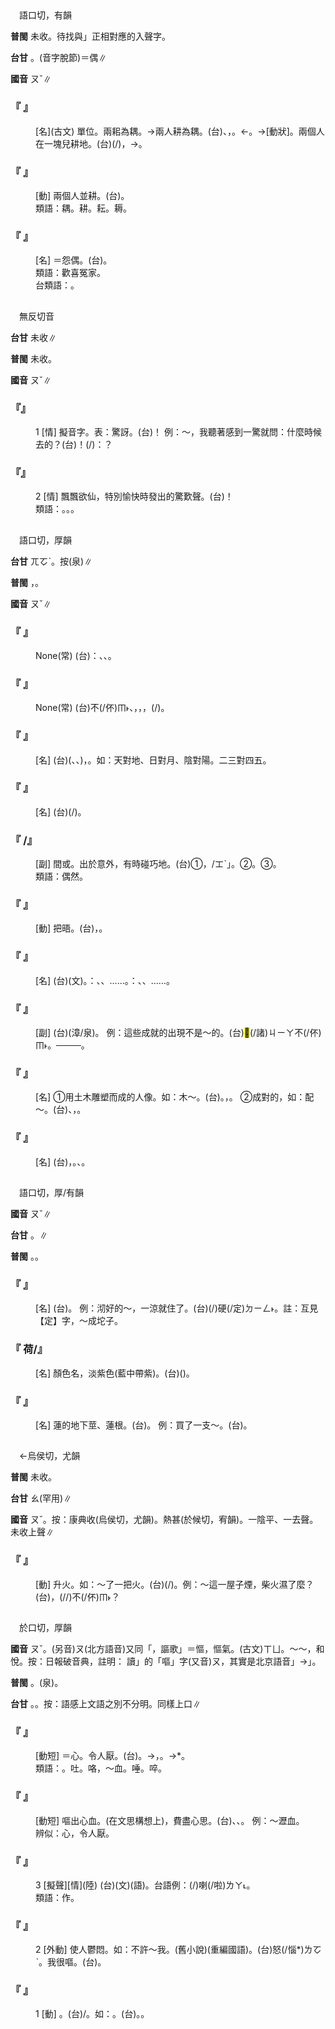 
=={{ruby|耦|ㄡˇ}}==

　語口切，有韻

'''普閩''' 未收。待找與{{ruby|「|ㄫㄠㆷ ͘}}」正相對應的入聲字。

'''台甘''' {{ruby|(文)|ㄫㆦˋ}}。{{ruby|(語)|ㄫㄠㆷ}}(音字脫節)＝偶∥

'''國音''' <rt>ㄡˇ</rt>∥

    

==='''『 {{ruby|耦|ㄡˇ}}』'''===
: [名](古文) 單位。兩耜為耦。→兩人耕為耦。(台){{ruby|兩|ㄋㆭ˫}}、{{ruby|雙|ㄙㄤ}}{{ruby|/|ㄒㄧㄤ}}，{{ruby|古|ㄍㆦˋ}}{{ruby|早|ㄗㄚˋ}}{{ruby|叫|ㄍㄧㄜ˪}}{{ruby|作|ㄗㄜ˪}}{{ruby|耦|ㄫㄠㆷ}}。←{{ruby|兩|ㄌㄧㆲˋ}}{{ruby|耜|ㄙㄨ˫}}。→[動狀]。兩個人在一塊兒耕地。(台){{ruby|兩|ㄋㆭ˫}}{{ruby|個|ㆤˊ}}{{ruby|人|ㄌㄤˊ}}{{ruby|成|ㄒㄧㄥˊ}}{{ruby|一|ㄐㄧㆵ ͘}}{{ruby|耦|ㄫㄠㆷ}}(/{{ruby|一|ㄐㄧㆵ ͘}}{{ruby|組|ㄗㆦ}}){{ruby|種|ㄐㄧㄥˋ}}{{ruby|田|ㄘㄢˊ}}，{{ruby|掘|ㄍㄨㆵ ͘}}{{ruby|塗|ㄉㆦˊ}}→{{ruby|犁|ㄌㄨㆤˊ}}{{ruby|/|ㄌㆤˊ}}{{ruby|田|ㄘㄢˊ}}。
    

==='''『 {{ruby|耦|ㄡˇ}}{{ruby|耕|ㄍㄥ}}』'''===
: [動] 兩個人並耕。(台){{ruby|兩|ㄋㆭ˫}}{{ruby|人|ㄌㄤˊ}}{{ruby|合|ㄏㄚㆴ ͘}}{{ruby|作|ㄗㆦㆶ}}{{ruby|犁|ㄌㄨㆤˊ}}{{ruby|/|ㄌㆤˊ}}{{ruby|田|ㄘㄢˊ}}。
:類語：耦。耕。耘。耨。
:
    

==='''『 {{ruby|怨|ㄩㄢˋ}}{{ruby|耦|ㄡˇ}}』'''===
: [名] ＝怨偶。(台){{ruby|無|ㆠㄜˊ}}{{ruby|真|ㄐㄧㄣ}}{{ruby|和|ㄏㄜˊ}}{{ruby|好|ㄏㄜˋ}}{{ruby|/|ㄏㆦˋ}}{{ruby|丌|ㆤ}}{{ruby|夫|ㄏㄨ}}{{ruby|婦|ㄏㄨ˫}}。
:類語：歡喜冤家。
:
:台類語：{{ruby|前|ㄐㄧㄥˊ}}{{ruby|世|ㄒㄧ˪}}{{ruby|/|ㄙㆤ˪}}{{ruby|相|ㄒㄧㄜ}}{{ruby|/|ㄙㆩ}}{{ruby|欠|ㄎㄧㆰ˪}}{{ruby|債|ㄗㆤ˪}}{{ruby|丌|ㆤ}}{{ruby|夫|ㄏㄨ}}{{ruby|妻|ㄘㆤ}}。
:
    

=={{ruby|<mark>&#xffb4a;</mark>|ㄡˇ}}==

　無反切音

'''台甘''' 未收∥

'''普閩''' 未收。

'''國音''' <rt>ㄡˇ</rt>∥

    

==='''『{{ruby|<mark>&#xffb4a;</mark>|ㄡˇ}}』'''===
:1  [情] 擬音字。表：驚訝。(台){{ruby|<mark>&#xffbfd;</mark>|ㄏㆧㆷ}}{{ruby|喔|ㆦˊ}}！ 例：～，我聽著感到一驚就問：什麼時候去的？(台){{ruby|<mark>&#xffbfd;</mark>|ㄏㆧㆷ}}{{ruby|喔|ㆦˊ}}！{{ruby|我|ㆣㄨㄚˋ}}{{ruby|聽|ㄊㄧㆩ}}{{ruby|著|ㄉㄧㄜㆷ ͘}}{{ruby|感|ㄍㆰˋ}}{{ruby|到|ㄍㄚㆷ}}{{ruby|驚|ㄍㄧㆩ}}{{ruby|一|ㄐㄧㆵ ͘}}{{ruby|下|ㆤ˫}}{{ruby|著|ㄉㄧㄜㆷ}}(/{{ruby|都|ㄉㄜ˫}}){{ruby|問|ㄉㄜ˫}}：{{ruby|甚|ㄒㄧㆩˋ}}{{ruby|/|ㄙㆩˋ}}{{ruby|麼|ㄇㄧㆷ}}{{ruby|時|ㄒㄧˊ}}{{ruby|陣|ㄗㄨㄣ˫}}{{ruby|去|ㄎㄧ˪}}{{ruby|丌|ㆤ}}？
    

==='''『{{ruby|<mark>&#xffb4a;</mark>|ㄡˇ}}』'''===
:2  [情] 飄飄欲仙，特別愉快時發出的驚歎聲。(台){{ruby|<mark>&#xf91af;</mark>|ㆣㄨㄚㆷ}}{{ruby|啊|·ㄚ}}！
:類語：{{ruby|哦|ㄜˊ}}。{{ruby|嘔|ㄡ}}。{{ruby|喔|ㄛ}}。
:
    

=={{ruby|偶|ㄡˇ}}==

　語口切，厚韻

'''台甘''' <rt>ㄫㆦˋ</rt>。按{{ruby|：|ㆣㄧㄜˋ}}(泉)∥

'''普閩''' {{ruby|(文)|ㄫㆦˋ}}{{ruby|(白)|ㄫㄠˋ}}，{{ruby|一|ㄐㄧㆵ ͘}}{{ruby|偶|ㄫㄠˋ}}{{ruby|鱟|ㄏㄠ˫}}。

'''國音''' <rt>ㄡˇ</rt>∥

    

==='''『 {{ruby|無|ㄨˊ}}{{ruby|偶|ㄡˇ}}{{ruby|獨|ㄉㄨˊ}}{{ruby|匹|ㄆㄧ}}』'''===
: None(常) (台){{ruby|講|ㄍㆲˋ}}{{ruby|→|ㄍㆲ}}：{{ruby|無|ㆠㄜˊ}}{{ruby|人|ㄌㄤˊ}}{{ruby|做|ㄗㄨㆤ˪}}{{ruby|/|ㄗㄜ˪}}{{ruby|伴|ㄆㄨㆩ˫}}、{{ruby|無|ㆠㄜˊ}}{{ruby|朋|ㄅㄧㄥˊ}}{{ruby|友|ㄧㄨˋ}}、{{ruby|孤|ㄍㆦ}}{{ruby|單|ㄉㄨㆩ}}{{ruby|獨|ㄉㆦㆶ ͘}}{{ruby|自|ㄗㄨ˫}}。
    

==='''『 {{ruby|無|ㄨˊ}}{{ruby|獨|ㄉㄨˊ}}{{ruby|有|ㄧㄡˇ}}{{ruby|偶|ㄡˇ}}』'''===
: None(常) (台)不(/伓)<rt>ㆬ˫</rt>{{ruby|是|ㄒㄧ˫}}{{ruby|獨|ㄉㆦㆶ ͘}}{{ruby|特|ㄉㄧㆤㆶ ͘}}{{ruby|一|ㄐㄧㆵ ͘}}{{ruby|款|ㄎㄨㄢˋ}}、{{ruby|一|ㄐㄧㆵ ͘}}{{ruby|人|ㄌㄤˊ}}，{{ruby|有|ㄨ˫}}{{ruby|通|ㄊㄤ}}{{ruby|比|ㄅㄧˋ}}{{ruby|並|ㄆㄧㄥ˫}}，{{ruby|有|ㄨ˫}}{{ruby|相|ㄒㄧㄜ}}{{ruby|/|ㄙㆩ}}{{ruby|像|ㄒㄧㄤ˫}}{{ruby|丌|ㆤ}}，{{ruby|有|ㄨ˫}}{{ruby|共|ㄍㄤ˫}}{{ruby|一|ㄐㄧㆵ ͘}}{{ruby|類|ㄌㄨㄧ˫}}(/{{ruby|同|ㄉㆲˊ}}{{ruby|類|ㄌㄨㄧ˫}}){{ruby|丌|ㆤ}}。
    

==='''『 {{ruby|對|ㄉㄨㄟˋ}}{{ruby|偶|ㄡˇ}}』'''===
: [名] (台){{ruby|文|ㆠㄨㄣˊ}}{{ruby|學|ㄏㄚㆶ ͘}}{{ruby|作|ㄗㆦㆶ}}{{ruby|品|ㄆㄧㄣˋ}}{{ruby|講|ㄍㄤˋ}}{{ruby|究|ㄍㄧㄨ˪}}{{ruby|對|ㄉㄨㄧ˪}}{{ruby|仗|ㄉㄧㆲ˫}}({{ruby|音|ㄧㆬ}}、{{ruby|義|ㆣㄧ˫}}、{{ruby|字|ㆢㄧ˫}}{{ruby|/|ㄌㄧ˫}}{{ruby|數|ㄙㆦ˪}}{{ruby|相|ㄒㄧㆲ}}{{ruby|稱|ㄑㄧㄥ˪}}){{ruby|丌|ㆤ}}{{ruby|作|ㄗㄜ˪}}{{ruby|法|ㄏㄨㄚㆵ}}，{{ruby|是|ㄒㄧ˫}}{{ruby|駢|ㄅㄧㄢˊ}}{{ruby|儷|ㄌㆤ˫}}{{ruby|文|ㆠㄨㄣˊ}}{{ruby|丌|ㆤ}}{{ruby|基|ㄍㄧ}}{{ruby|本|ㄅㄨㄣˋ}}{{ruby|形|ㄏㄧㄥˊ}}{{ruby|成|ㄒㄧㄥˊ}}。如：天對地、日對月、陰對陽。二三對四五。
    

==='''『 {{ruby|佳|ㄐㄧㄚ}}{{ruby|偶|ㄡˇ}}』'''===
: [名] (台){{ruby|匹|ㄆㄧㆵ}}{{ruby|配|ㄆㄨㆤ˪}}{{ruby|去|ㄎㄧ˪}}{{ruby|真|ㄐㄧㄣ}}{{ruby|好|ㄏㄜˋ}}(/{{ruby|美|ㆠㄧˋ}}{{ruby|滿|ㆠㄨㄢˋ}}){{ruby|丌|ㆤ}}{{ruby|夫|ㄏㄨ}}{{ruby|妻|ㄘㆤ}}。
    

==='''『 {{ruby|偶|ㄡˇ}}{{ruby|爾|ㄦˇ}}/{{ruby|而|ㄦˊ}}』'''===
: [副] 間或。出於意外，有時碰巧地。(台)①{{ruby|有|ㄨ˫}}{{ruby|當|ㄉㄤ}}{{ruby|時|ㄒㄧˊ}}{{ruby|仔|ㄚ}}，{{ruby|<mark>&#xffa45;</mark>|ㆠㆤ˫}}{{ruby|/|ㆠㄨㆤ˫}}{{ruby|得|ㄉㄧㆵ}}{{ruby|預|ㄧ˫}}{{ruby|/|ㄨ˫}}{{ruby|料|ㄌㄧㄠ˫}}{{ruby|往|ㄧㄥˋ}}{{ruby|往|ㄧㄥˋ}}/{{ruby|「|ㆲˋ}}<rt>ㆲˋ</rt>」{{ruby|有|ㄨ˫}}。②{{ruby|適|ㄉㄨˋ}}{{ruby|好|ㄏㄜˋ}}{{ruby|/|ㄏㆦˋ}}。③{{ruby|拄|ㄉㄨˋ}}{{ruby|撞|ㄉㆭ˫}}。
:類語：偶然。
:
    

==='''『 {{ruby|偶|ㄡˇ}}{{ruby|語|ㄩˇ}}』'''===
: [動] 把晤。(台){{ruby|面|ㆠㄧㄣ˫}}{{ruby|對|ㄉㄨㄧ˪}}{{ruby|面|ㆠㄧㄣ˫}}，{{ruby|相|ㄒㄧㄜ}}{{ruby|/|ㄙㆩ}}{{ruby|對|ㄉㄨㄧ˪}}{{ruby|向|ㄏㄧㆲ˪}}{{ruby|講|ㄍㆲˋ}}{{ruby|→|ㄍㆲ}}{{ruby|話|ㄨㆤ˫}}。
    

==='''『 {{ruby|偶|ㄡˇ}}{{ruby|數|ㄕㄨˋ}}』'''===
: [名] (台){{ruby|偶|ㄫㆦˋ}}{{ruby|數|ㄙㆦ˪}}(文)。{{ruby|雙|ㄒㄧㄤ}}{{ruby|數|ㄙㆦ˪}}：{{ruby|二|ㆢㄧ˫}}{{ruby|/|ㄌㄧ˫}}、{{ruby|四|ㄒㄧ˪}}、{{ruby|六|ㄌㄚㆶ ͘}}……。{{ruby|對|ㄉㄨㄧ˪}}：{{ruby|奇|ㄎㄧㄚ}}{{ruby|數|ㄙㆦ˪}}{{ruby|一|ㄧㆵ}}、{{ruby|三|ㄙㆰ}}、{{ruby|五|ㄫㆦˋ}}……。
    

==='''『 {{ruby|偶|ㄡˇ}}{{ruby|然|ㄖㄢˊ}}』'''===
: [副] (台){{ruby|偶|ㄫㆦˋ}}{{ruby|/|ㆣㄧㄜˋ}}{{ruby|然|ㆢㄧㄢˊ}}{{ruby|/|ㄌㄧㄢˊ}}(漳/泉)。 例：這些成就的出現不是～的。(台)<mark>&#xf8f7a;</mark>(/諸)<rt>ㄐㄧㄚ</rt>{{ruby|個|ㆤˊ}}{{ruby|成|ㄒㄧㄥˊ}}{{ruby|績|ㄐㄧㆤㆶ}}{{ruby|丌|ㆤ}}{{ruby|出|ㄘㄨㆵ}}{{ruby|現|ㄏㄧㄢ˫}}{{ruby|/|ㄏㄧㄢ˪}}不(/伓)<rt>ㆬ˫</rt>{{ruby|是|ㄒㄧ˫}}{{ruby|突|ㄊㄨㆷ}}{{ruby|然|ㆢㄧㄢˊ}}{{ruby|/|ㄌㄧㄢˊ}}{{ruby|發|ㄏㄨㄚㆵ}}{{ruby|生|ㄒㄧㄥ}}{{ruby|丌|ㆤ}}。──{{ruby|是|ㄒㄧ˫}}{{ruby|有|ㄨ˫}}{{ruby|努|ㄌㆦˋ}}{{ruby|力|ㄌㄧㆤㆶ ͘}}{{ruby|丌|ㆤ}}{{ruby|實|ㄒㄧㆵ ͘}}{{ruby|績|ㄐㄧㆤㆶ}}{{ruby|做|ㄗㄨㆤ˪}}{{ruby|/|ㄗㄜ˪}}{{ruby|背|ㄅㄨㆤ˪}}{{ruby|景|ㄍㄧㄥˋ}}──{{ruby|有|ㄨ˫}}{{ruby|一|ㄐㄧㆵ ͘}}{{ruby|日|ㆢㄧㆵ ͘}}{{ruby|/|ㄌㄧㆵ ͘}}{{ruby|總|ㄗㆲˋ}}{{ruby|會|ㄨㆤ˫}}{{ruby|/|ㆤ˫}}{{ruby|出|ㄘㄨㆵ}}{{ruby|現|ㄏㄧㄢ˫}}{{ruby|丌|ㆤ}}。
    

==='''『 {{ruby|偶|ㄡˇ}}』'''===
: [名] ①用土木雕塑而成的人像。如：木～。(台){{ruby|柴|ㄘㄚˊ}}{{ruby|翁|ㄤ}}{{ruby|仔|ㄚ}}。{{ruby|柴|ㄘㄚˊ}}{{ruby|刻|ㄎㄧㆤㆶ}}{{ruby|丌|ㆤ}}{{ruby|神|ㄒㄧㄣˊ}}{{ruby|像|ㄒㄧㆲ˫}}，{{ruby|玩|ㄨㄢˋ}}{{ruby|具|ㄍㄨ˫}}。 ②成對的，如：配～。(台){{ruby|配|ㄆㄨㆤ˪}}{{ruby|偶|ㄫㆦˋ}}、{{ruby|夫|ㄏㄨ}}{{ruby|妻|ㄘㆤ}}，{{ruby|匹|ㄆㄧㆵ}}{{ruby|配|ㄆㄨㆤ˪}}{{ruby|成|ㄒㄧㄥˊ}}{{ruby|對|ㄉㄨㄧ˪}}{{ruby|做|ㄗㄨㆤ˪}}{{ruby|/|ㄗㄜ˪}}{{ruby|夫|ㄏㄨ}}{{ruby|妻|ㄘㆤ}}{{ruby|丌|ㆤ}}{{ruby|人|ㄌㄤˊ}}。
    

==='''『 {{ruby|偶|ㄡˇ}}{{ruby|像|ㄒㄧㄤˋ}}』'''===
: [名] (台){{ruby|偶|ㄫㆦˋ}}{{ruby|像|ㄒㄧㆲ˫}}，{{ruby|捏|ㄌㄧㄚㆴ ͘}}{{ruby|塗|ㄊㆦˊ}}{{ruby|刻|ㄎㄧㆤㆶ}}{{ruby|木|ㆠㆦㆶ ͘}}{{ruby|而|ㆢㄧˊ}}{{ruby|/|ㄌㄧˊ}}{{ruby|成|ㄑㄧㆩˊ}}{{ruby|丌|ㆤ}}{{ruby|人|ㄌㄤˊ}}{{ruby|像|ㄑㄧㆧ˫}}{{ruby|/|ㄑㄧㆫ˫}}。{{ruby|塗|ㄊㆦˊ}}{{ruby|翁|ㄤ}}{{ruby|仔|ㄚ}}、{{ruby|柴|ㄘㄚˊ}}{{ruby|翁|ㄤ}}{{ruby|仔|ㄚ}}{{ruby|之|ㄐㄧ}}{{ruby|類|ㄌㄨㄧ˫}}。
    

=={{ruby|藕|ㄡˇ}}==

　語口切，厚/有韻

'''國音''' <rt>ㄡˇ</rt>∥

'''台甘''' {{ruby|(文)|ㄫㆦˋ}}。{{ruby|(語)|ㄫㄠ˫}}∥

'''普閩''' {{ruby|(文)|ㄫㆦˋ}}。{{ruby|(白)|ㄫㄠ˫}}。

    

==='''『 {{ruby|藕|ㄡˇ}}{{ruby|粉|ㄈㄣˇ}}』'''===
: [名] (台){{ruby|藕|ㄫㄠ˫}}{{ruby|粉|ㄏㄨㄣˋ}}。 例：沏好的～，一涼就{{ruby|飥|ㄊㄨㄛˊ}}住了。(台){{ruby|泡|ㄆㄠˋ}}{{ruby|好|ㄏㄜˋ}}{{ruby|/|ㄏㆦˋ}}{{ruby|丌|ㆤ}}{{ruby|藕|ㄫㄠ˫}}{{ruby|粉|ㄏㄨㄣˋ}}{{ruby|一|ㄐㄧㆵ ͘}}{{ruby|下|ㆤ˫}}{{ruby|冷|ㄌㄧㄥˋ}}{{ruby|著|ㄉㄧㄜㆷ}}(/{{ruby|都|ㄉㄜ˫}}){{ruby|堅|ㄍㄧㄢ}}硬(/定)<rt>ㄉㄧㄥ˫</rt>。註：互見【定】字，～成坨子。
    

==='''『 {{ruby|藕|ㄡˇ}}荷/{{ruby|合|·ㄏㄜˊ}}』'''===
: [名] 顏色名，淡紫色(藍中帶紫)。(台){{ruby|淺|ㄑㆪˋ}}{{ruby|色|ㄒㄧㆤㆶ}}({{ruby|淺|ㄑㄧㄢˋ}}{{ruby|藍|ㄋㄚˊ}}{{ruby|色|ㄒㄧㆤㆶ}})。
    

==='''『 {{ruby|藕|ㄡˇ}}』'''===
: [名] 蓮的地下莖、蓮根。(台){{ruby|蓮|ㄌㄧㄢˊ}}{{ruby|藕|ㄫㄠ˫}}。 例：買了一支～。(台){{ruby|買|ㆠㆤˋ}}{{ruby|/|ㆠㄨㆤˋ}}{{ruby|一|ㄐㄧㆵ ͘}}{{ruby|節|ㄗㄚㆵ}}{{ruby|蓮|ㄌㄧㄢˊ}}{{ruby|藕|ㄫㄠ˫}}。
    

=={{ruby|熰|ㄡˇ}}==

　←烏侯切，尤韻

'''普閩''' 未收。

'''台甘''' <rt>ㄠ</rt>(罕用)∥

'''國音''' <rt>ㄡˇ</rt>。按：康典收(烏侯切，尤韻)。熱甚(於候切，宥韻)。一陰平、一去聲。未收上聲∥

    

==='''『 {{ruby|熰|ㄡˇ}}』'''===
: [動] 升火。如：～了一把火。(台){{ruby|烆|ㄏㄧㆩˊ}}(/{{ruby|燻|ㄏㄨㄣ}}){{ruby|一|ㄐㄧㆵ ͘}}{{ruby|把|ㄅㄚˋ}}{{ruby|火|ㄏㆤˋ}}{{ruby|/|ㄏㄨㆤˋ}}{{ruby|/|ㄏㄜˋ}}。例：～這一屋子煙，柴火濕了麼？(台){{ruby|燻|ㄏㄨㄣ}}{{ruby|<mark>&#xffa42;</mark>|ㄍㄚㆷ}}{{ruby|歸|ㄍㄨㄧ}}{{ruby|厝|ㄘㄨ˪}}{{ruby|間|ㄍㄧㄥ}}{{ruby|丌|ㆤ}}{{ruby|煙|ㄧㄢ}}，{{ruby|是|ㄒㄧ˫}}{{ruby|起|ㄎㄧˋ}}{{ruby|火|ㄏㆤˋ}}{{ruby|/|ㄏㄨㆤˋ}}{{ruby|/|ㄏㄜˋ}}{{ruby|柴|ㄘㄚˊ}}{{ruby|濕|ㄒㄧㆴ}}(/{{ruby|澹|ㄉㆰˊ}}/{{ruby|<mark>&#xffc68;</mark>|ㄉㆰˊ}}){{ruby|去|ㄎㄧ˪}}{{ruby|是|ㄒㄧ˫}}不(/伓)<rt>ㆬ˫</rt>{{ruby|→|·ㆬ˫}}？
    

=={{ruby|嘔|ㄡˇ}}==

　於口切，厚韻

'''國音''' <rt>ㄡˇ</rt>。(另音)<rt>ㄡ</rt>(北方語音)又同「{{ruby|謳|ㄡ}}，謳歌」{{ruby|。|ㄡˋ}}＝慪，慪氣。(古文)<rt>ㄒㄩ</rt>。～～，和悅。按：日報破音典，註明： 讀{{ruby|「|ㄡˇ}}」的「嘔」字(又音)<rt>ㄡ</rt>，其實是北京語音{{ruby|「|ㄡˇ}}」→{{ruby|「|ㄡ}}」。

'''普閩''' {{ruby|(文)|ㆦˋ}}。{{ruby|(白)|ㄠˋ}}{{ruby|。|ㄧㄜˋ}}(泉)。

'''台甘''' {{ruby|(文)|ㆦˋ}}。{{ruby|(語)|ㄠˋ}}。按：語感上文語之別不分明。同樣上口∥

    

==='''『 {{ruby|作|ㄗㄨㄛˋ}}{{ruby|嘔|ㄡˇ}}{{ruby|/|ㄡˋ}}』'''===
: [動短] ＝{{ruby|惡|ㄜˇ}}心。令人厭{{ruby|惡|ㄨˋ}}。(台){{ruby|<mark>&#xffa49;</mark>|ㆠㆤㆷ}}{{ruby|/|ㆠㄨㆤㆷ}}{{ruby|吐|ㄊㆦ˪}}{{ruby|<mark>&#xffa49;</mark>|ㆠㆤㆷ}}{{ruby|/|ㆠㄨㆤㆷ}}{{ruby|嘔|ㆦˋ}}。→{{ruby|譬|ㄆㄧ˪}}{{ruby|喻|ㆡㄨ˫}}{{ruby|/|ㄌㄨ˫}}，{{ruby|使|ㄙㄨˋ}}{{ruby|人|ㄌㄤˊ}}{{ruby|討|ㄊㄜˋ}}{{ruby|厭|ㄧㄚ˪}}。→{{ruby|真|ㄐㄧㄣ}}{{ruby|<mark>&#xffb5d;</mark>|ㆣㆤˊ}}*{{ruby|人|·ㄌㄤˊ}}。
:類語：{{ruby|嘔|ㄡˇ}}{{ruby|。|ㄡ}}{{ruby|。|ㄡˋ}}。吐。咯，～血。唾。啐。
:
    

==='''『 {{ruby|嘔|ㄡˇ}}{{ruby|心|ㄒㄧㄣ}}』'''===
: [動短] 嘔出心血。(在文思構想上)，費盡心思。(台){{ruby|用|ㄧㆲ˫}}{{ruby|心|ㄒㄧㆬ}}{{ruby|神|ㄒㄧㄣˊ}}、{{ruby|激|ㄍㄧㆤㆶ}}{{ruby|心|ㄒㄧㆬ}}、{{ruby|格|ㄍㄧㆤㆶ}}{{ruby|頭|ㄊㄠˊ}}{{ruby|腦|ㄋㄠˋ}}。 例：～瀝血。
:辨似：{{ruby|惡|ㄜˇ}}心，令人厭{{ruby|惡|ㄨˋ}}。
:
    

==='''『 {{ruby|嘔|ㄡˇ}}』'''===
:3  [擬聲][情](陸) (台){{ruby|嘔|ㆦˋ}}(文){{ruby|/|ㄠˋ}}(語)。台語例：{{ruby|嘔|ㆦㆶ ͘}}{{ruby|一|ㄐㄧㆵ ͘}}{{ruby|下|·ㆤ˫}}{{ruby|著|ㄉㄧㄜㆷ}}(/{{ruby|都|ㄉㄜ˫}}){{ruby|吐|ㄊㆦ˪}}{{ruby|吐|ㄊㆦ˪}}{{ruby|出|ㄘㄨㆵ}}{{ruby|來|·ㄌㄞˊ}}喇(/啦)<rt>ㄌㄚ˪</rt>。
:類語：作{{ruby|嘔|ㄡˇ}}。
:
    

==='''『 {{ruby|嘔|ㄡˇ}}』'''===
:2  [外動] 使人鬱悶。如：不許～我。(舊小說)(重編國語)。(台){{ruby|<mark>&#xffb49;</mark>|ㄇㄞ˪}}{{ruby|來|ㄌㄞˊ}}怒(/惱*)<rt>ㄌㆦˋ</rt>{{ruby|我|·ㆣㄨㄚˋ}}。我很嘔。(台){{ruby|我|ㆣㄨㄚˋ}}{{ruby|真|ㄐㄧㄣ}}{{ruby|凝|ㆣㄧㄥˊ}}。
    

==='''『 {{ruby|嘔|ㄡˇ}}』'''===
:1  [動] {{ruby|吐|ㄊㄨˋ}}。(台){{ruby|嘔|ㆦˋ}}/{{ruby|嘔|ㄠˋ}}。如：{{ruby|～|ㄡˇ}}{{ruby|血|ㄒㄩㄝˋ}}。(台){{ruby|嘔|ㄠˋ}}{{ruby|/|ㆦˋ}}{{ruby|血|ㄏㄨㆤㆷ}}。{{ruby|吐|ㄊㆦ˪}}{{ruby|血|ㄏㄨㆤㆷ ͘}}{{ruby|/|ㄏㄨㄧㆷ}}。
    
